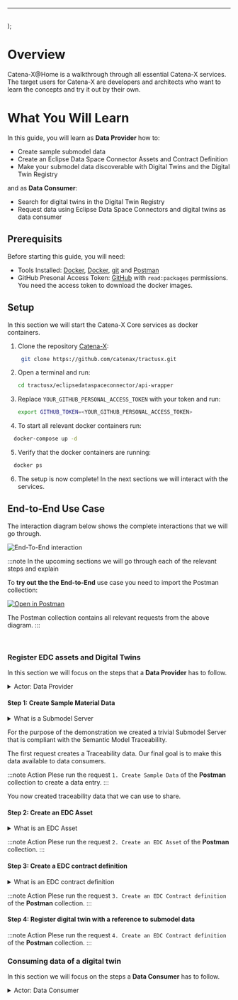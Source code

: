 
  <div>
    <hr/>
    <br/>
  </div>
);


# Overview

Catena-X@Home is a walkthrough through all essential Catena-X services. 
The target users for Catena-X are developers and architects who want to learn the concepts and try it out by their own.

# What You Will Learn

In this guide, you will learn as **Data Provider** how to:

 - Create sample submodel data
 - Create an Eclipse Data Space Connector Assets and Contract Definition 
 - Make your submodel data discoverable with Digital Twins and the Digital Twin Registry

and as **Data Consumer**:
 - Search for digital twins in the Digital Twin Registry
 - Request data using Eclipse Data Space Connectors and digital twins as data consumer

## Prerequisits

Before starting this guide, you will need:

 - Tools Installed: [Docker](https://docs.docker.com/get-docker/), [Docker](https://docs.docker.com/compose/install/), [git](https://git-scm.com/downloads) and [Postman](https://www.postman.com/)
 - GitHub Presonal Access Token: [GitHub](https://github.com/settings/tokens) with `read:packages` permissions. You need the access token to download the docker images.
    
## Setup

In this section we will start the Catena-X Core services as docker containers. 

1. Clone the repository [Catena-X](https://github.com/catenax/tractusx):
   ```bash
    git clone https://github.com/catenax/tractusx.git
   ```
2. Open a terminal and run:
    ```bash 
    cd tractusx/eclipsedataspaceconnector/api-wrapper
    ```
3. Replace `YOUR_GITHUB_PERSONAL_ACCESS_TOKEN` with your token and run: 
    ```bash 
    export GITHUB_TOKEN=<YOUR_GITHUB_PERSONAL_ACCESS_TOKEN>
    ```
4. To start all relevant docker containers run:
  ```bash 
    docker-compose up -d
  ```
5. Verify that the docker containers are running:
  ```bash 
    docker ps
  ```
6. The setup is now complete! In the next sections we will interact with the services.



## End-to-End Use Case

The interaction diagram below shows the complete interactions that we will go through.

![End-To-End interaction](/img/catena-x-at-home/sequence-end-to-end.png)

:::note
In the upcoming sections we will go through each of the relevant steps and explain 

To **try out the the End-to-End** use case you need to import the Postman collection:

[![Open in Postman](https://run.pstmn.io/button.svg)](https://app.getpostman.com/run-collection/f2c6068bddb1f72263fd?action=collection%2Fimport)

The Postman collection contains all relevant requests from the above diagram.
:::

<!-- 
### Components Overview
Component | Description
--- | --- |
Client | 301 |
SubmodelServer | 301 |
Eclipse Data Space Connector | 301 |
Client | 301 |
Client | 301 |
-->

<br />

### Register EDC assets and Digital Twins

In this section we will focus on the steps that a **Data Provider** has to follow.


<details>
    <summary>
      Actor: Data Provider 
    </summary>
    <div>
      The data provider registers AAS Descriptors and Submodel Descriptors so that consumers 
      can query for AAS Descriptors and request data via the Submodel Descriptor Endpoints.   
    </div>

</details>

<Spacer/>

#### Step 1: Create Sample Material Data


<details>
    <summary>
      What is a Submodel Server
    </summary>
    <div>
      A Submodel Server is a service that serves data that you want to make available to data consumers.
      Almost all organizations do have their own structure for their data. Hence, Data Providers will likely implement their own
      Submodel Servers that mainly map their own structure into Catena-X defined Semantic Models. 
      <p><b>Being compliant with a Semantic Model is the only requirement for a Submodel Server. </b></p>
    </div>

</details>


For the purpose of the demonstration we created a trivial Submodel Server that is compliant with the Semantic Model Traceability.

The first request creates a Traceability data. Our final goal is to make this data available to data consumers.

:::note Action
Plese run the request `1. Create Sample Data` of the **Postman** collection to create a data entry.
:::

You now created traceability data that we can use to share.

<Spacer/>

#### Step 2: Create an EDC Asset

<details>
    <summary>
      What is an EDC Asset
    </summary>
    <div>
       An EDC Asset
    </div>
</details>

:::note Action
Plese run the request `2. Create an EDC Asset` of the **Postman** collection.
:::

#### Step 3: Create a EDC contract definition

<details>
    <summary>
      What is an EDC contract definition
    </summary>
    <div>
       An EDC contract definition is ... .. 
    </div>

</details>


:::note Action
Plese run the request `3. Create an EDC Contract definition` of the **Postman** collection.
:::

<Spacer/>

#### Step 4: Register digital twin with a reference to submodel data



:::note Action
Plese run the request `4. Create an EDC Contract definition` of the **Postman** collection.
:::

<Spacer/>

### Consuming data of a digital twin 

In this section we will focus on the steps a **Data Consumer** has to follow.

<details>
    <summary>
      Actor: Data Consumer
    </summary>
    <div>
      The Data Consumer are accessing the Digital Twin Registry to discover and consume data from the Submodel Descriptor Endpoints. 
      Searching the Digital Twin Registry and requesting data of a digital twin are the main interests of a Data Consumer. 
    </div>
</details>